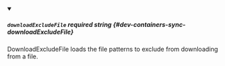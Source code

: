 
<details className="config-field" data-expandable="false" open>
<summary>

##### `downloadExcludeFile` <span class="config-field-required" data-required="false">required</span> <span class="config-field-type">string</span> <span class="config-field-default"></span> <span class="config-field-enum"></span> {#dev-containers-sync-downloadExcludeFile}

DownloadExcludeFile loads the file patterns to exclude from downloading from a file.

</summary>



</details>
